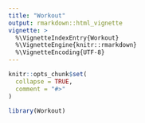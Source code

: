 ```yaml
---
title: "Workout"
output: rmarkdown::html_vignette
vignette: >
  %\VignetteIndexEntry{Workout}
  %\VignetteEngine{knitr::rmarkdown}
  %\VignetteEncoding{UTF-8}
---
```


```r
knitr::opts_chunk$set(
  collapse = TRUE,
  comment = "#>"
)
```

```r
library(Workout)
```
